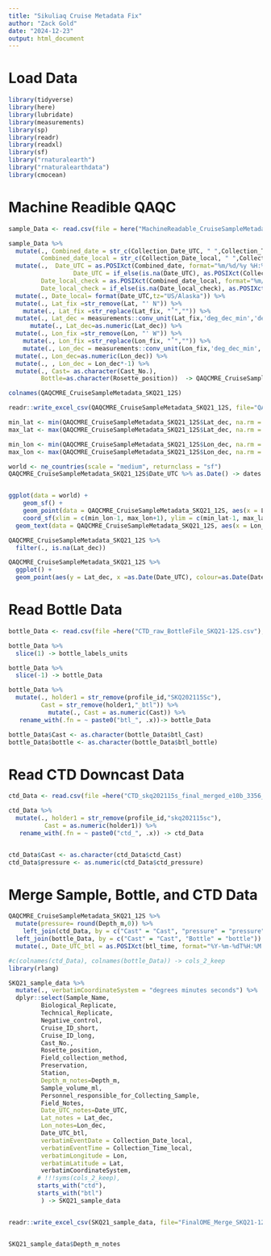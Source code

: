 ```yaml
---
title: "Sikuliaq Cruise Metadata Fix"
author: "Zack Gold"
date: "2024-12-23"
output: html_document
---
```


# Load Data


```r
library(tidyverse)
library(here)
library(lubridate)
library(measurements)
library(sp)
library(readr)
library(readxl)
library(sf)
library("rnaturalearth")
library("rnaturalearthdata")
library(cmocean)

```
# Machine Readible QAQC

```r

sample_Data <- read.csv(file = here("MachineReadable_CruiseSampleMetadata_SKQ21-12S.csv"), header=T,fileEncoding="UTF-8")

sample_Data %>% 
  mutate(., Combined_date = str_c(Collection_Date_UTC, " ",Collection_Time_UTC),
         Combined_date_local = str_c(Collection_Date_local, " ",Collection_Time_local)) %>% 
  mutate(.,  Date_UTC = as.POSIXct(Combined_date, format="%m/%d/%y %H:%M", tz="UTC"),
                  Date_UTC = if_else(is.na(Date_UTC), as.POSIXct(Collection_Date_UTC, format="%m/%d/%y", tz="UTC"), Date_UTC ), 
         Date_local_check = as.POSIXct(Combined_date_local, format="%m/%d/%y %H:%M", tz="US/Alaska"),
         Date_local_check = if_else(is.na(Date_local_check), as.POSIXct(Combined_date_local, format="%m/%d/%y", tz="UTC"), Date_local_check )) %>%
  mutate(., Date_local= format(Date_UTC,tz="US/Alaska")) %>% 
  mutate(., Lat_fix =str_remove(Lat, "' N")) %>% 
    mutate(., Lat_fix =str_replace(Lat_fix, "˚","")) %>% 
  mutate(., Lat_dec = measurements::conv_unit(Lat_fix,'deg_dec_min','dec_deg')) %>% 
      mutate(., Lat_dec=as.numeric(Lat_dec)) %>% 
  mutate(., Lon_fix =str_remove(Lon, "' W")) %>% 
    mutate(., Lon_fix =str_replace(Lon_fix, "˚","")) %>%
    mutate(., Lon_dec = measurements::conv_unit(Lon_fix,'deg_dec_min','dec_deg')) %>% 
  mutate(., Lon_dec=as.numeric(Lon_dec)) %>% 
  mutate(., , Lon_dec = Lon_dec*-1) %>% 
  mutate(., Cast= as.character(Cast_No.),
         Bottle=as.character(Rosette_position))  -> QAQCMRE_CruiseSampleMetadata_SKQ21_12S

colnames(QAQCMRE_CruiseSampleMetadata_SKQ21_12S)

readr::write_excel_csv(QAQCMRE_CruiseSampleMetadata_SKQ21_12S, file="QAQCMRE_CruiseSampleMetadata_SKQ21_12S.csv")

```


```r

min_lat <- min(QAQCMRE_CruiseSampleMetadata_SKQ21_12S$Lat_dec, na.rm = T)
max_lat <- max(QAQCMRE_CruiseSampleMetadata_SKQ21_12S$Lat_dec, na.rm = T)

min_lon <- min(QAQCMRE_CruiseSampleMetadata_SKQ21_12S$Lon_dec, na.rm = T)
max_lon <- max(QAQCMRE_CruiseSampleMetadata_SKQ21_12S$Lon_dec, na.rm = T)

world <- ne_countries(scale = "medium", returnclass = "sf")
QAQCMRE_CruiseSampleMetadata_SKQ21_12S$Date_UTC %>% as.Date() -> dates


ggplot(data = world) +
    geom_sf() +
    geom_point(data = QAQCMRE_CruiseSampleMetadata_SKQ21_12S, aes(x = Lon_dec, y = Lat_dec, colour=as.Date(Date_UTC)), size=2) +
    coord_sf(xlim = c(min_lon-1, max_lon+1), ylim = c(min_lat-1, max_lat+1), expand = FALSE) +theme_bw() +xlab("Longitude") +ylab("Latitude") +
  geom_text(data = QAQCMRE_CruiseSampleMetadata_SKQ21_12S, aes(x = Lon_dec, y = Lat_dec, label=Station),size = 2, colour="black") + scale_color_cmocean(labels=dates, breaks=dates, name ="tempo", start = 0.1, end=0.5) +labs(colour="Date")


```



```r
QAQCMRE_CruiseSampleMetadata_SKQ21_12S %>% 
  filter(., is.na(Lat_dec))
```
```r
QAQCMRE_CruiseSampleMetadata_SKQ21_12S %>% 
  ggplot() +
  geom_point(aes(y = Lat_dec, x =as.Date(Date_UTC), colour=as.Date(Date_UTC)), size=2) + scale_color_cmocean(labels=dates, breaks=dates, name ="tempo", start = 0.1, end=0.5) +labs(colour="Date") +scale_x_date(date_labels = "%b %d %Y")
```
# Read Bottle Data

```r


bottle_Data <- read.csv(file =here("CTD_raw_BottleFile_SKQ21-12S.csv"), header=T)

bottle_Data %>% 
  slice(1) -> bottle_labels_units

bottle_Data %>% 
  slice(-1) -> bottle_Data

bottle_Data %>% 
  mutate(., holder1 = str_remove(profile_id,"SKQ202115Sc"),
         Cast = str_remove(holder1,"_btl")) %>% 
           mutate(., Cast = as.numeric(Cast)) %>% 
   rename_with(.fn = ~ paste0("btl_", .x))-> bottle_Data

bottle_Data$Cast <- as.character(bottle_Data$btl_Cast)
bottle_Data$bottle <- as.character(bottle_Data$btl_bottle)
```

# Read CTD Downcast Data

```r

ctd_Data <- read.csv(file =here("CTD_skq202115s_final_merged_e10b_3356_5064.csv"), header=T)

ctd_Data %>% 
  mutate(., holder1 = str_remove(profile_id,"skq202115sc"),
          Cast = as.numeric(holder1)) %>% 
   rename_with(.fn = ~ paste0("ctd_", .x)) -> ctd_Data


ctd_Data$Cast <- as.character(ctd_Data$ctd_Cast)
ctd_Data$pressure <- as.numeric(ctd_Data$ctd_pressure)

```

# Merge Sample, Bottle, and CTD Data

```r

QAQCMRE_CruiseSampleMetadata_SKQ21_12S %>% 
  mutate(pressure= round(Depth_m,0)) %>% 
    left_join(ctd_Data, by = c("Cast" = "Cast", "pressure" = "pressure")) %>% 
  left_join(bottle_Data, by = c("Cast" = "Cast", "Bottle" = "bottle")) %>% 
  mutate(., Date_UTC_btl = as.POSIXct(btl_time, format="%Y-%m-%dT%H:%M:%SZ", tz="UTC") )-> SKQ21_sample_data

#c(colnames(ctd_Data), colnames(bottle_Data)) -> cols_2_keep
library(rlang)

SKQ21_sample_data %>% 
  mutate(., verbatimCoordinateSystem = "degrees minutes seconds") %>%
  dplyr::select(Sample_Name, 
         Biological_Replicate,
         Technical_Replicate,
         Negative_control, 
         Cruise_ID_short, 
         Cruise_ID_long,
         Cast_No.,
         Rosette_position,
         Field_collection_method,
         Preservation,
         Station,
         Depth_m_notes=Depth_m,
         Sample_volume_ml,
         Personnel_responsible_for_Collecting_Sample,
         Field_Notes,
         Date_UTC_notes=Date_UTC,
         Lat_notes = Lat_dec,
         Lon_notes=Lon_dec,
         Date_UTC_btl,
         verbatimEventDate = Collection_Date_local,
         verbatimEventTime = Collection_Time_local,
         verbatimLongitude = Lon,
         verbatimLatitude = Lat,
         verbatimCoordinateSystem,
        # !!!syms(cols_2_keep),
        starts_with("ctd"),
        starts_with("btl")
         ) -> SKQ21_sample_data


readr::write_excel_csv(SKQ21_sample_data, file="FinalOME_Merge_SKQ21-12S.csv")


SKQ21_sample_data$Depth_m_notes
```

